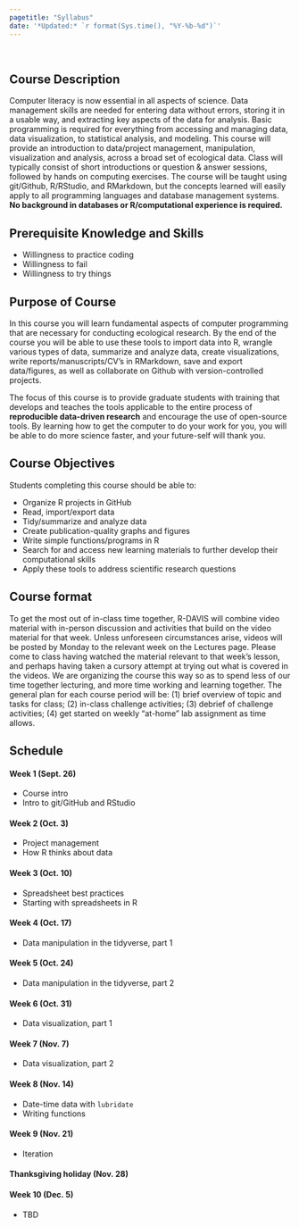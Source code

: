```yaml
---
pagetitle: "Syllabus"
date: '*Updated:* `r format(Sys.time(), "%Y-%b-%d")`'
---
```


<br>

## Course Description

Computer literacy is now essential in all aspects of science. Data management skills are needed for entering data without errors, storing it in a usable way, and extracting key aspects of the data for analysis. Basic programming is required for everything from accessing and managing data, data visualization, to statistical analysis, and modeling. This course will provide an introduction to data/project management, manipulation, visualization and analysis, across a broad set of ecological data. Class will typically consist of short introductions or question & answer sessions, followed by hands on computing exercises. The course will be taught using git/Github, R/RStudio, and RMarkdown, but the concepts learned will easily apply to all programming languages and database management systems. **No background in databases or R/computational experience is required.**

## Prerequisite Knowledge and Skills

- Willingness to practice coding
- Willingness to fail
- Willingness to try things

## Purpose of Course

In this course you will learn fundamental aspects of computer programming that are necessary for conducting ecological research. By the end of the course you will be able to use these tools to import data into R, wrangle various types of data, summarize and analyze data, create visualizations, write reports/manuscripts/CV’s in RMarkdown, save and export data/figures, as well as collaborate on Github with version-controlled projects.  

The focus of this course is to provide graduate students with training that develops and teaches the tools applicable to the entire process of **reproducible data-driven research** and encourage the use of open-source tools. By learning how to get the computer to do your work for you, you will be able to do more science faster, and your future-self will thank you.

## Course Objectives

Students completing this course should be able to:

 - Organize R projects in GitHub
 - Read, import/export data
 - Tidy/summarize and analyze data
 - Create publication-quality graphs and figures
 - Write simple functions/programs in R
 - Search for and access new learning materials to further develop their computational skills
 - Apply these tools to address scientific research questions

## Course format  

To get the most out of in-class time together, R-DAVIS will combine video material with in-person discussion and activities that build on the video material for that week. Unless unforeseen circumstances arise, videos will be posted by Monday to the relevant week on the Lectures page. Please come to class having watched the material relevant to that week's lesson, and perhaps having taken a cursory attempt at trying out what is covered in the videos. We are organizing the course this way so as to spend less of our time together lecturing, and more time working and learning together. The general plan for each course period will be: (1) brief overview of topic and tasks for class; (2) in-class challenge activities; (3) debrief of challenge activities; (4) get started on weekly "at-home" lab assignment as time allows.


## Schedule  

#### Week 1 (Sept. 26)
- Course intro
- Intro to git/GitHub and RStudio

#### Week 2 (Oct. 3)
- Project management
- How R thinks about data
 
#### Week 3 (Oct. 10)
- Spreadsheet best practices
- Starting with spreadsheets in R

#### Week 4 (Oct. 17)
- Data manipulation in the tidyverse, part 1

#### Week 5 (Oct. 24)
- Data manipulation in the tidyverse, part 2

#### Week 6 (Oct. 31)
- Data visualization, part 1

#### Week 7 (Nov. 7)
- Data visualization, part 2  

#### Week 8 (Nov. 14) 
- Date-time data with `lubridate`
- Writing functions

#### Week 9 (Nov. 21)
- Iteration 

#### Thanksgiving holiday (Nov. 28)   

#### Week 10 (Dec. 5)
- TBD  

